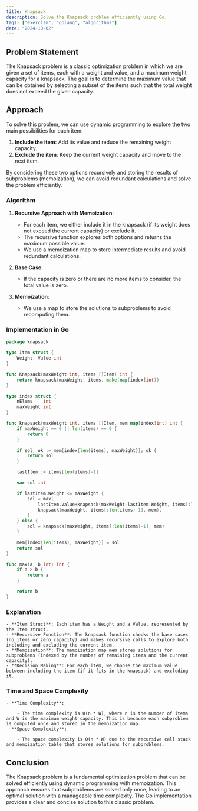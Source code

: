 ```yaml
---
title: Knapsack
description: Solve the Knapsack problem efficiently using Go.
tags: ["exercism", "golang", "algorithms"]
date: "2024-10-02"
---
```


## Problem Statement

The Knapsack problem is a classic optimization problem in which we are given a set of items, each with a weight and value, and a maximum weight capacity for a knapsack. The goal is to determine the maximum value that can be obtained by selecting a subset of the items such that the total weight does not exceed the given capacity.

## Approach

To solve this problem, we can use dynamic programming to explore the two main possibilities for each item:
1. **Include the item**: Add its value and reduce the remaining weight capacity.
2. **Exclude the item**: Keep the current weight capacity and move to the next item.

By considering these two options recursively and storing the results of subproblems (memoization), we can avoid redundant calculations and solve the problem efficiently.

### Algorithm

1. **Recursive Approach with Memoization**:
   - For each item, we either include it in the knapsack (if its weight does not exceed the current capacity) or exclude it.
   - The recursive function explores both options and returns the maximum possible value.
   - We use a memoization map to store intermediate results and avoid redundant calculations.

2. **Base Case**:
   - If the capacity is zero or there are no more items to consider, the total value is zero.

3. **Memoization**:
   - We use a map to store the solutions to subproblems to avoid recomputing them.

### Implementation in Go

```go
package knapsack

type Item struct {
	Weight, Value int
}

func Knapsack(maxWeight int, items []Item) int {
	return knapsack(maxWeight, items, make(map[index]int))
}

type index struct {
	nElems    int
	maxWeight int
}

func knapsack(maxWeight int, items []Item, mem map[index]int) int {
	if maxWeight == 0 || len(items) == 0 {
		return 0
	}

	if sol, ok := mem[index{len(items), maxWeight}]; ok {
		return sol
	}

	lastItem := items[len(items)-1]

	var sol int

	if lastItem.Weight <= maxWeight {
		sol = max(
			lastItem.Value+knapsack(maxWeight-lastItem.Weight, items[:len(items)-1], mem),
			knapsack(maxWeight, items[:len(items)-1], mem),
		)
	} else {
		sol = knapsack(maxWeight, items[:len(items)-1], mem)
	}

	mem[index{len(items), maxWeight}] = sol
	return sol
}

func max(a, b int) int {
	if a > b {
		return a
	}

	return b
}
```

### Explanation
    - **Item Struct**: Each item has a Weight and a Value, represented by the Item struct.
    - **Recursive Function**: The knapsack function checks the base cases (no items or zero capacity) and makes recursive calls to explore both including and excluding the current item.
    - **Memoization**: The memoization map mem stores solutions for subproblems (indexed by the number of remaining items and the current capacity).
    - **Decision Making**: For each item, we choose the maximum value between including the item (if it fits in the knapsack) and excluding it.

### Time and Space Complexity
    
    - **Time Complexity**:

        - The time complexity is O(n * W), where n is the number of items and W is the maximum weight capacity. This is because each subproblem is computed once and stored in the memoization map.
    - **Space Complexity**:

        - The space complexity is O(n * W) due to the recursive call stack and memoization table that stores solutions for subproblems.

## Conclusion
The Knapsack problem is a fundamental optimization problem that can be solved efficiently using dynamic programming with memoization. This approach ensures that subproblems are solved only once, leading to an optimal solution with a manageable time complexity. The Go implementation provides a clear and concise solution to this classic problem.